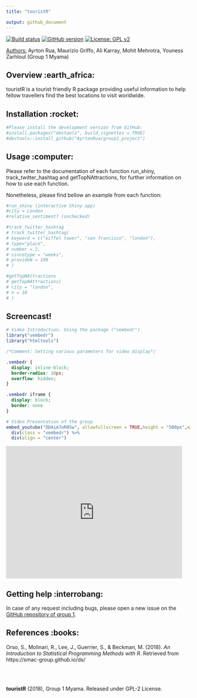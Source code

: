 ---
title: "touristR"

output: github_document
---

[![Build status](https://img.shields.io/badge/build-passing-green.svg)](https://github.com/AyrtonRua/group1_project)
[![GitHub version](https://img.shields.io/badge/Package%20version-1.0.0-orange.svg)](https://github.com/AyrtonRua/group1_project)
[![License: GPL v2](https://img.shields.io/badge/License-GPL%20v2-blue.svg)](https://www.gnu.org/licenses/old-licenses/gpl-2.0.en.html)





<u> Authors:</u>   Ayrton Rua, Maurizio Griffo, Ali Karray, Mohit Mehrotra, Youness Zarhloul (Group 1 Myama)



## Overview :earth_africa:

touristR is a tourist friendly R package providing useful information to 
help fellow travellers find the best locations to visit worldwide.

## Installation :rocket:

```{r, eval = FALSE}

#Please install the development version from GitHub:
#install.packages("devtools", build_vignettes = TRUE)
#devtools::install_github("AyrtonRua/group1_project")

```

## Usage :computer:

Please refer to the documentation of each function run_shiny, 
track_twitter_hashtag and getTopNAttractions, for further information
on how to use each function.  

Nonetheless, please find bellow an example from each function:

```{r, eval = FALSE}

#run_shiny (interactive Shiny app)
#city = London
#relative_sentiment? (unchecked)

#track_twitter_hashtag
# track_twitter_hashtag(
# keyword = c("eiffel tower", "san francisco", "london"),
# type="place",
# number = 2,
# sincetype = "weeks",
# provideN = 100
# )

#getTopNAttractions
# getTopNAttractions(
# city = "london",
# n = 10
# )

```

## Screencast!

```{r, echo=FALSE}

# Video Introduction. Using the package ("vembedr")
library("vembedr")
library("htmltools")

```


```{css, echo=FALSE}

/*Comment: Setting various parameters for video display*/

.vembedr {
  display: inline-block;
  border-radius: 10px;
  overflow: hidden;
}

.vembedr iframe {
  display: block;
  border: none
}

```


```{r, echo=FALSE}

# Video Presentation of the group
embed_youtube("DDAim7oR0Sw", allowfullscreen = TRUE,height = "500px",width = "895px") %>%
  div(class = "vembedr") %>%
  div(align = "center")

```

<iframe width="480" height="360" src="http://www.youtube.com/embed/WO82PoAczTc" frameborder="0"> </iframe>






## Getting help :interrobang:

In case of any request including bugs, please open a new issue on the 
[GitHub repository of group 1](https://github.com/AyrtonRua/group1_project).

## References :books:

Orso, S., Molinari, R., Lee, J., Guerrier, S., & Beckman, M. (2018). 
*An Introduction to Statistical Programming Methods with R*. 
Retrieved from https://smac-group.github.io/ds/

<br><br>

**touristR** (2018), Group 1 Myama. Released under GPL-2 License.



